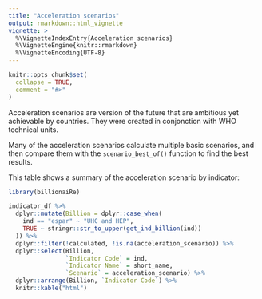 ```yaml
---
title: "Acceleration scenarios"
output: rmarkdown::html_vignette
vignette: >
  %\VignetteIndexEntry{Acceleration scenarios}
  %\VignetteEngine{knitr::rmarkdown}
  %\VignetteEncoding{UTF-8}
---
```


```r
knitr::opts_chunk$set(
  collapse = TRUE,
  comment = "#>"
)
```

Acceleration scenarios are version of the future that are ambitious yet achievable by countries. They were created in conjonction with WHO technical units.

Many of the acceleration scenarios calculate multiple basic scenarios, and then compare them with the `scenario_best_of()` function to find the best results.

This table shows a summary of the acceleration scenario by indicator:

```r
library(billionaiRe)

indicator_df %>% 
  dplyr::mutate(Billion = dplyr::case_when(
    ind == "espar" ~ "UHC and HEP",
    TRUE ~ stringr::str_to_upper(get_ind_billion(ind))
  )) %>% 
  dplyr::filter(!calculated, !is.na(acceleration_scenario)) %>%
  dplyr::select(Billion,
                `Indicator Code` = ind,
                `Indicator Name` = short_name,
                `Scenario` = acceleration_scenario) %>% 
  dplyr::arrange(Billion, `Indicator Code`) %>% 
  knitr::kable("html")
```
